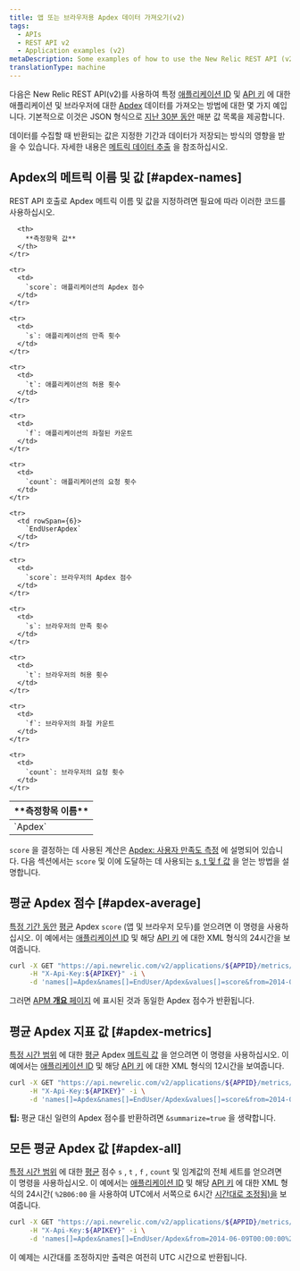 ```yaml
---
title: 앱 또는 브라우저용 Apdex 데이터 가져오기(v2)
tags:
  - APIs
  - REST API v2
  - Application examples (v2)
metaDescription: Some examples of how to use the New Relic REST API (v2) to get Apdex information for your app and browser.
translationType: machine
---
```


다음은 New Relic REST API(v2)를 사용하여 특정 [애플리케이션 ID](/docs/apm/apis/requirements/identification-code) 및 [API 키](/docs/apis/rest-api-v2/requirements/rest-api-key#viewing) 에 대한 애플리케이션 및 브라우저에 대한 [Apdex](/docs/apm/new-relic-apm/apdex/apdex-measuring-user-satisfaction) 데이터를 가져오는 방법에 대한 몇 가지 예입니다. 기본적으로 이것은 JSON 형식으로 [지난 30분 동안](/docs/apm/apis/api-v2-examples/specifying-time-range-v2) 매분 값 목록을 제공합니다.

데이터를 수집할 때 반환되는 값은 지정한 기간과 데이터가 저장되는 방식의 영향을 받을 수 있습니다. 자세한 내용은 [메트릭 데이터 추출](/docs/apis/extracting-metric-data) 을 참조하십시오.

## Apdex의 메트릭 이름 및 값 [#apdex-names]

REST API 호출로 Apdex 메트릭 이름 및 값을 지정하려면 필요에 따라 이러한 코드를 사용하십시오.

<table>
  <thead>
    <tr>
      <th width={150}>
        **측정항목 이름**
      </th>

      <th>
        **측정항목 값**
      </th>
    </tr>
  </thead>

  <tbody>
    <tr>
      <td rowSpan={6}>
        `Apdex`
      </td>
    </tr>

    <tr>
      <td>
        `score`: 애플리케이션의 Apdex 점수
      </td>
    </tr>

    <tr>
      <td>
        `s`: 애플리케이션의 만족 횟수
      </td>
    </tr>

    <tr>
      <td>
        `t`: 애플리케이션의 허용 횟수
      </td>
    </tr>

    <tr>
      <td>
        `f`: 애플리케이션의 좌절된 카운트
      </td>
    </tr>

    <tr>
      <td>
        `count`: 애플리케이션의 요청 횟수
      </td>
    </tr>

    <tr>
      <td rowSpan={6}>
        `EndUserApdex`
      </td>
    </tr>

    <tr>
      <td>
        `score`: 브라우저의 Apdex 점수
      </td>
    </tr>

    <tr>
      <td>
        `s`: 브라우저의 만족 횟수
      </td>
    </tr>

    <tr>
      <td>
        `t`: 브라우저의 허용 횟수
      </td>
    </tr>

    <tr>
      <td>
        `f`: 브라우저의 좌절 카운트
      </td>
    </tr>

    <tr>
      <td>
        `count`: 브라우저의 요청 횟수
      </td>
    </tr>
  </tbody>
</table>

`score` 을 결정하는 데 사용된 계산은 [Apdex: 사용자 만족도 측정](/docs/apm/new-relic-apm/apdex/apdex-measuring-user-satisfaction) 에 설명되어 있습니다. 다음 섹션에서는 `score` 및 이에 도달하는 데 사용되는 [s, t 및 f 값](#apdex-all) 을 얻는 방법을 설명합니다.

## 평균 Apdex 점수 [#apdex-average]

[특정 기간 동안](/docs/apm/apis/api-v2-examples/specifying-time-range-v2) [평균](/docs/apm/apis/requirements/calculating-average-metric-values-summarize) Apdex `score` (앱 및 브라우저 모두)를 얻으려면 이 명령을 사용하십시오. 이 예에서는 [애플리케이션 ID](/docs/apm/apis/requirements/identification-code) 및 해당 [API 키](/docs/apis/rest-api-v2/requirements/rest-api-key#viewing) 에 대한 XML 형식의 24시간을 보여줍니다.

```bash
curl -X GET "https://api.newrelic.com/v2/applications/${APPID}/metrics/data.xml" \
     -H "X-Api-Key:${APIKEY}" -i \
     -d 'names[]=Apdex&names[]=EndUser/Apdex&values[]=score&from=2014-01-01T00:00:00+00:00&to=2014-01-02T00:00:00+00:00&summarize=true'
```

그러면 [APM **개요** 페이지](/docs/apm/applications-menu/monitoring/applications-overview-dashboard) 에 표시된 것과 동일한 Apdex 점수가 반환됩니다.

## 평균 Apdex 지표 값 [#apdex-metrics]

[특정 시간 범위](/docs/apm/apis/api-v2-examples/specifying-time-range-api-v2) 에 대한 [평균](/docs/apm/apis/requirements/calculating-average-metric-values-summarize) Apdex [메트릭 값](/docs/apm/apis/requirements/extracting-metric-data) 을 얻으려면 이 명령을 사용하십시오. 이 예에서는 [애플리케이션 ID](/docs/apm/apis/requirements/identification-code) 및 해당 [API 키](/docs/apis/rest-api-v2/requirements/rest-api-key#viewing) 에 대한 XML 형식의 12시간을 보여줍니다.

```bash
curl -X GET "https://api.newrelic.com/v2/applications/${APPID}/metrics/data.xml" \
     -H "X-Api-Key:${APIKEY}" -i \
     -d 'names[]=Apdex&names[]=EndUser/Apdex&values[]=score&from=2014-06-09T00:00:00+00:00&to=2014-06-09T12:00:00+00:00&summarize=true'
```

**팁:** 평균 대신 일련의 Apdex 점수를 반환하려면 `&summarize=true` 을 생략합니다.

## 모든 평균 Apdex 값 [#apdex-all]

[특정 시간 범위](/docs/apm/apis/api-v2-examples/specifying-time-range-api-v2) 에 대한 [평균](/docs/apm/apis/requirements/calculating-average-metric-values-summarize) 점수 `s` , `t` , `f` , `count` 및 임계값의 전체 세트를 얻으려면 이 명령을 사용하십시오. 이 예에서는 [애플리케이션 ID](/docs/apm/apis/requirements/identification-code) 및 해당 [API 키](/docs/apis/rest-api-v2/requirements/rest-api-key#viewing) 에 대한 XML 형식의 24시간( `%2B06:00` 을 사용하여 UTC에서 서쪽으로 6시간 [시간대로 조정됨)을](/docs/apm/apis/requirements/specifying-time-range-api-v2#utc) 보여줍니다.

```bash
curl -X GET "https://api.newrelic.com/v2/applications/${APPID}/metrics/data.xml" \
     -H "X-Api-Key:${APIKEY}" -i \
     -d 'names[]=Apdex&names[]=EndUser/Apdex&from=2014-06-09T00:00:00%2B06:00&to=2014-06-10T00:00:00%2B06:00&summarize=true'
```

<Callout variant="tip">
  이 예제는 시간대를 조정하지만 출력은 여전히 UTC 시간으로 반환됩니다.
</Callout>